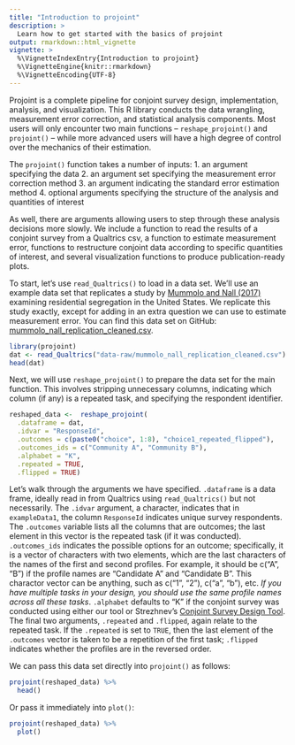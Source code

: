 ```yaml
---
title: "Introduction to projoint"
description: >
  Learn how to get started with the basics of projoint
output: rmarkdown::html_vignette
vignette: >
  %\VignetteIndexEntry{Introduction to projoint}
  %\VignetteEngine{knitr::rmarkdown}
  %\VignetteEncoding{UTF-8}
---
```


Projoint is a complete pipeline for conjoint survey design, implementation, analysis, and visualization. This R library conducts the data wrangling, measurement error correction, and statistical analysis components. Most users will only encounter two main functions -- `reshape_projoint()` and `projoint()` -- while more advanced users will have a high degree of control over the mechanics of their estimation.

The `projoint()` function takes a number of inputs: 
1. an argument specifying the data
2. an argument set specifying the measurement error correction method
3. an argument indicating the standard error estimation method
4. optional arguments specifying the structure of the analysis and quantities of interest

As well, there are arguments allowing users to step through these analysis decisions more slowly. We include a function to read the results of a conjoint survey from a Qualtrics csv, a function to estimate measurement error, functions to restructure conjoint data according to specific quantities of interest, and several visualization functions to produce publication-ready plots.

To start, let's use `read_Qualtrics()` to load in a data set. We'll use an example data set that replicates a study by [Mummolo and Nall (2017)](https://doi.org/10.1086/687569) examining residential segregation in the United States. We replicate this study exactly, except for adding in an extra question we can use to estimate measurement error. You can find this data set on GitHub: [mummolo_nall_replication_cleaned.csv](https://github.com/yhoriuchi/projoint/blob/master/data-raw/mummolo_nall_replication_cleaned.csv).

```r
library(projoint)
dat <- read_Qualtrics("data-raw/mummolo_nall_replication_cleaned.csv")
head(dat)
```

Next, we will use `reshape_projoint()` to prepare the data set for the main function. This involves stripping unnecessary columns, indicating which column (if any) is a repeated task, and specifying the respondent identifier.

```r
reshaped_data <-  reshape_projoint(
  .dataframe = dat, 
  .idvar = "ResponseId", 
  .outcomes = c(paste0("choice", 1:8), "choice1_repeated_flipped"),
  .outcomes_ids = c("Community A", "Community B"),
  .alphabet = "K", 
  .repeated = TRUE,
  .flipped = TRUE)

```

Let's walk through the arguments we have specified. `.dataframe` is a data frame, ideally read in from Qualtrics using `read_Qualtrics()` but not necessarily. The `.idvar` argument, a character, indicates that in `exampleData1`, the column `ResponseId` indicates unique survey respondents. The `.outcomes` variable lists all the columns that are outcomes; the last element in this vector is the repeated task (if it was conducted). `.outcomes_ids` indicates the possible options for an outcome; specifically, it is a vector of characters with two elements, which are the last characters of the names of the first and second profiles. For example, it should be c("A", "B") if the profile names are "Candidate A" and "Candidate B". This charactor vector can be anything, such as c("1", "2"), c("a", "b"), etc. *If you have multiple tasks in your design, you should use the same profile names across all these tasks*. `.alphabet` defaults to "K" if the conjoint survey was conducted using either our tool or Strezhnev's [Conjoint Survey Design Tool](https://github.com/astrezhnev/conjointsdt). The final two arguments, `.repeated` and `.flipped`, again relate to the repeated task. If the `.repeated` is set to `TRUE`, then the last element of the `.outcomes` vector is taken to be a repetition of the first task; `.flipped` indicates whether the profiles are in the reversed order.

We can pass this data set directly into `projoint()` as follows: 

```r
projoint(reshaped_data) %>%
  head()

```

Or pass it immediately into `plot()`:

```r
projoint(reshaped_data) %>%
  plot()

```